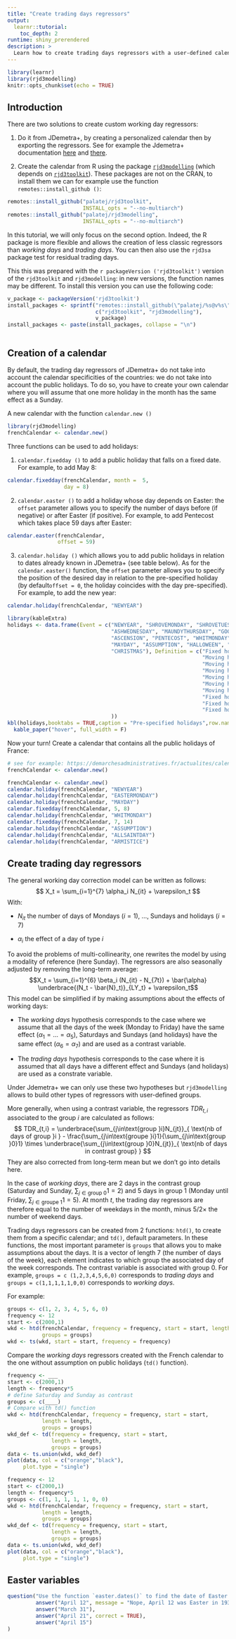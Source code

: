 ```yaml
---
title: "Create trading days regressors"
output: 
  learnr::tutorial:
    toc_depth: 2
runtime: shiny_prerendered
description: >
  Learn how to create trading days regressors with a user-defined calendar.
---
```


```r
library(learnr)
library(rjd3modelling)
knitr::opts_chunk$set(echo = TRUE)
```


## Introduction 
There are two solutions to create custom working day regressors:

1. Do it from JDemetra+, by creating a personalized calendar then by exporting the regressors. See for example the Jdemetra+ documentation [here](https://jdemetradocumentation.github.io/JDemetra-documentation/pages/case-studies/calendars-main.html) and [there](https://jdemetradocumentation.github.io/JDemetra-documentation/pages/case-studies/calendars-national.html).

2. Create the calendar from R using the package [`rjd3modelling`](https://github.com/palatej/rjd3modelling) (which depends on [`rjd3toolkit`](https://github.com/palatej / rjd3toolkit)). These packages are not on the CRAN, to install them we can for example use the function `remotes::install_github ()`:
```r
remotes::install_github("palatej/rjd3toolkit",
                        INSTALL_opts = "--no-multiarch")
remotes::install_github("palatej/rjd3modelling",
                        INSTALL_opts = "--no-multiarch")
```

In this tutorial, we will only focus on the second option.
Indeed, the R package is more flexible and allows the creation of less classic regressors than *working days* and *trading days*. 
You can then also use the `rjd3sa` package test for residual trading days.

This this was prepared with the `r packageVersion ('rjd3toolkit')` version of the `rjd3toolkit` and `rjd3modelling`: in new versions, the function names may be different. To install this version you can use the following code:


```r
v_package <- packageVersion('rjd3toolkit')
install_packages <- sprintf("remotes::install_github(\"palatej/%s@v%s\")",
                            c("rjd3toolkit", "rjd3modelling"),
                            v_package)
install_packages <- paste(install_packages, collapse = "\n")
```

```r
```

## Creation of a calendar

By default, the trading day regressors of JDemetra+ do not take into account the calendar specificities of the countries: we do not take into account the public holidays.
To do so, you have to create your own calendar where you will assume that one more holiday in the month has the same effect as a Sunday.

A new calendar with the function `calendar.new ()`
```r
library(rjd3modelling)
frenchCalendar <- calendar.new()
```
Three functions can be used to add holidays:

1. `calendar.fixedday ()` to add a public holiday that falls on a fixed date. For example, to add May 8:
```r
calendar.fixedday(frenchCalendar, month =  5,
                  day = 8)
```

2. `calendar.easter ()` to add a holiday whose day depends on Easter: the `offset` parameter allows you to specify the number of days before (if negative) or after Easter (if positive). For example, to add Pentecost which takes place 59 days after Easter:

```r
calendar.easter(frenchCalendar,
                offset = 59)
```

3. `calendar.holiday ()` which allows you to add public holidays in relation to dates already known in JDemetra+ (see table below). As for the `calendar.easter()` function, the `offset` parameter allows you to specify the position of the desired day in relation to the pre-specified holiday (by default` offset = 0`, the holiday coincides with the day pre-specified). For example, to add the new year:
```r
calendar.holiday(frenchCalendar, "NEWYEAR")
```


```r
library(kableExtra)
holidays <- data.frame(Event = c("NEWYEAR", "SHROVEMONDAY", "SHROVETUESDAY", 
                                 "ASHWEDNESDAY", "MAUNDYTHURSDAY", "GOODFRIDAY", "EASTER", "EASTERMONDAY", 
                                 "ASCENSION", "PENTECOST", "WHITMONDAY", "CORPUSCHRISTI", "JULIANEASTER", 
                                 "MAYDAY", "ASSUMPTION", "HALLOWEEN", "ALLSAINTDAY", "ARMISTICE", 
                                 "CHRISTMAS"), Definition = c("Fixed holiday, falls on January, 1.", "Moving holiday, falls on Monday before Ash Wednesday (48 days before Easter Sunday).", 
                                                              "Moving holiday, falls on Tuesday before Ash Wednesday (47 days before Easter Sunday).", 
                                                              "Moving holiday, occurring 46 days before Easter Sunday.", "Moving holiday, falls on the Thursday before Easter.", 
                                                              "Moving holiday, falls on the Friday before Easter.", "Moving holiday, varies between March, 22 and April, 25.", 
                                                              "Moving holiday, falls on the day after Easter.", "Moving holiday, celebrated on Thursday, 39 days after Easter.", 
                                                              "Moving holiday, celebrated 49 days after Easter Sunday.", "Moving holiday, falling on the day after Pentecost.", 
                                                              "Moving holiday, celebrated 60 days after Easter Sunday.", "", 
                                                              "Fixed holiday, falls on May, 1.", "Fixed holiday, falls on August, 15.", 
                                                              "Fixed holiday, falls on October, 31.", "Fixed holiday, falls on November, 1.", 
                                                              "Fixed holiday, falls on November, 11.", "Fixed holiday, falls on December, 25."
                                 ))
kbl(holidays,booktabs = TRUE,caption = "Pre-specified holidays",row.names = FALSE) %>%
  kable_paper("hover", full_width = F)
```


Now your turn! Create a calendar that contains all the public holidays of France:
```r
# see for example: https://demarchesadministratives.fr/actualites/calendrier-des-jours-feries-2019-2020-2021
frenchCalendar <- calendar.new()
```

```r
frenchCalendar <- calendar.new()
calendar.holiday(frenchCalendar, "NEWYEAR")
calendar.holiday(frenchCalendar, "EASTERMONDAY")
calendar.holiday(frenchCalendar, "MAYDAY")
calendar.fixedday(frenchCalendar, 5, 8)
calendar.holiday(frenchCalendar, "WHITMONDAY")
calendar.fixedday(frenchCalendar, 7, 14)
calendar.holiday(frenchCalendar, "ASSUMPTION")
calendar.holiday(frenchCalendar, "ALLSAINTDAY")
calendar.holiday(frenchCalendar, "ARMISTICE")
```


## Create trading day regressors

The general working day correction model can be written as follows:
$$
X_t = \sum_{i=1}^{7} \alpha_i N_{it} + \varepsilon_t
$$
With:

- $N_{it}$ the number of days of Mondays ($i = 1$), ..., Sundays and holidays ($i = 7$)

- $\alpha_i$ the effect of a day of type $i$

To avoid the problems of multi-collinearity, one rewrites the model by using a modality of reference (here Sunday). The regressors are also seasonally adjusted by removing the long-term average:
$$X_t =  \sum_{i=1}^{6} \beta_i (N_{it} - N_{7t}) + 
\bar{\alpha} \underbrace{(N_t - \bar{N}_t)}_{LY_t} +  \varepsilon_t$$
This model can be simplified if by making assumptions about the effects of working days:

- The *working days* hypothesis corresponds to the case where we assume that all the days of the week (Monday to Friday) have the same effect ($\alpha_1 = \dots = \alpha_5$), Saturdays and Sundays (and holidays) have the same effect ($\alpha_6 = \alpha_7$) and are used as a contrast variable.

- The *trading days* hypothesis corresponds to the case where it is assumed that all days have a different effect and Sundays (and holidays) are used as a constrate variable.

Under Jdemetra+ we can only use these two hypotheses but `rjd3modelling` allows to build other types of regressors with user-defined groups.


More generally, when using a contrast variable, the regressors $TDR_{t, i}$ associated to the group $i$ are calculated as follows:
$$
TDR_{t,i} = \underbrace{\sum_{j\in\text{group }i}N_{jt}}_{
\text{nb of days of group }i
} - 
\frac{\sum_{j\in\text{groupe }i}1}{\sum_{j\in\text{group }0}1}
\times
\underbrace{\sum_{j\in\text{group }0}N_{jt}}_{
\text{nb of days in contrast group}
}
$$
They are also corrected from long-term mean but we don't go into details here.


In the case of *working days*, there are 2 days in the contrast group (Saturday and Sunday, $\sum_{j\in\text{group }0}1=2$) and 5 days in group 1 (Monday until Friday, $\sum_{j\in\text{groupe }1}1=5$). 
At month $t$, the trading day regressors are therefore equal to the number of weekdays in the month, minus $5/2\times$  the number of weekend days.

Trading days regressors can be created from 2 functions: `htd()`, to create them from a specific calendar; and `td()`, default parameters.
In these functions, the most important parameter is `groups` that allows you to make assumptions about the days. 
It is a vector of length 7 (the number of days of the week), each element indicates to which group the associated day of the week corresponds. 
The contrast variable is associated with group 0.
For example, `groups = c (1,2,3,4,5,6,0)` corresponds to *trading days* and `groups = c(1,1,1,1,1,0,0)` corresponds to *working days*.

For example:
```r
groups <- c(1, 2, 3, 4, 5, 6, 0)
frequency <- 12
start <- c(2000,1)
wkd <- htd(frenchCalendar, frequency = frequency, start = start, length = 12*35,
           groups = groups)
wkd <- ts(wkd, start = start, frequency = frequency)
```


Compare the  *working days* regressors created with the French calendar to the one without assumption on public holidays (`td()` function).

```r
frequency <- ___
start <- c(2000,1)
length <- frequency*5
# define Saturday and Sunday as contrast
groups <- c(____)
# Compare with td() function
wkd <- htd(frenchCalendar, frequency = frequency, start = start, 
           length = length,
           groups = groups)
wkd_def <- td(frequency = frequency, start = start,
              length = length,
              groups = groups)
data <- ts.union(wkd, wkd_def)
plot(data, col = c("orange","black"),
     plot.type = "single")
```


```r
frequency <- 12
start <- c(2000,1)
length <- frequency*5
groups <- c(1, 1, 1, 1, 1, 0, 0)
wkd <- htd(frenchCalendar, frequency = frequency, start = start, 
           length = length,
           groups = groups)
wkd_def <- td(frequency = frequency, start = start,
              length = length,
              groups = groups)
data <- ts.union(wkd, wkd_def)
plot(data, col = c("orange","black"),
     plot.type = "single")
```

## Easter variables

```r
question("Use the function `easter.dates()` to find the date of Easter in 1935",
         answer("April 12", message = "Nope, April 12 was Easter in 1936!"),
         answer("March 31"),
         answer("April 21", correct = TRUE),
         answer("April 15")
)
```

